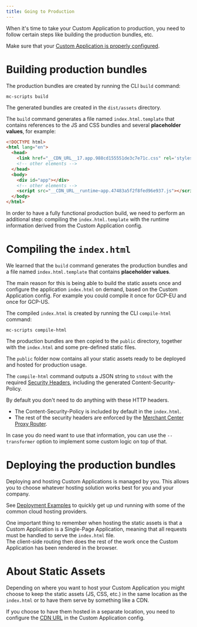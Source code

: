 ```yaml
---
title: Going to Production
---
```


When it's time to take your Custom Application to production, you need to follow certain steps like building the production bundles, etc.

<Info>

Make sure that your [Custom Application is properly configured](/api-reference/application-config).

</Info>

# Building production bundles

The production bundles are created by running the CLI `build` command:

```console
mc-scripts build
```

The generated bundles are created in the `dist/assets` directory.

The `build` command generates a file named `index.html.template` that contains references to the JS and CSS bundles and several **placeholder values**, for example:

```html
<!DOCTYPE html>
<html lang="en">
  <head>
    <link href="__CDN_URL__17.app.988cd155551de3c7e71c.css" rel='stylesheet' type='text/css' /></link>
    <!-- other elements -->
  </head>
  <body>
    <div id="app"></div>
    <!-- other elements -->
    <script src="__CDN_URL__runtime~app.47483a5f2f8fed96e937.js"></script>
  </body>
</html>
```

In order to have a fully functional production build, we need to perform an additional step: compiling the `index.html.template` with the runtime information derived from the Custom Application config.

# Compiling the `index.html`

We learned that the `build` command generates the production bundles and a file named `index.html.template` that contains **placeholder values**.

The main reason for this is being able to build the static assets once and configure the application `index.html` on demand, based on the Custom Application config. For example you could compile it once for GCP-EU and once for GCP-US.

The compiled `index.html` is created by running the CLI `compile-html` command:

```console
mc-scripts compile-html
```

The production bundles are then copied to the `public` directory, together with the `index.html` and some pre-defined static files.

The `public` folder now contains all your static assets ready to be deployed and hosted for production usage.

<Info>

The `compile-html` command outputs a JSON string to `stdout` with the required [Security Headers](/api-reference/security-headers), including the generated Content-Security-Policy.

By default you don't need to do anything with these HTTP headers.
* The Content-Security-Policy is included by default in the `index.html`.
* The rest of the security headers are enforced by the [Merchant Center Proxy Router](/concepts/merchant-center-proxy-router).

In case you do need want to use that information, you can use the `--transformer` option to implement some custom logic on top of that.

</Info>

# Deploying the production bundles

Deploying and hosting Custom Applications is managed by you. This allows you to choose whatever hosting solution works best for you and your company.

See [Deployment Examples](/deployment-examples) to quickly get up und running with some of the common cloud hosting providers.

<Info>

One important thing to remember when hosting the static assets is that a Custom Application is a Single-Page Application, meaning that all requests must be handled to serve the `index.html` file.<br />
The client-side routing then does the rest of the work once the Custom Application has been rendered in the browser.

</Info>

# About Static Assets

Depending on where you want to host your Custom Application you might choose to keep the static assets (JS, CSS, etc.) in the same location as the `index.html` or to have them serve by something like a CDN.

If you choose to have them hosted in a separate location, you need to configure the [CDN URL](/api-reference/application-config#envproductioncdnurl) in the Custom Application config.
